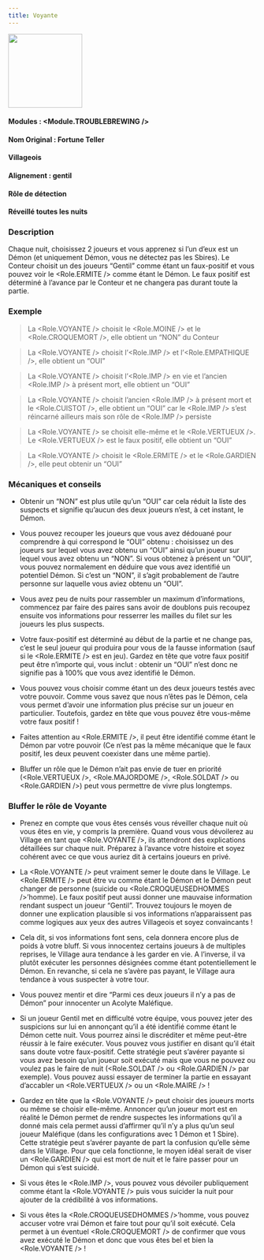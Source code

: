 ```yaml
---
title: Voyante
---
```



<img src='/img/blood-on-the-clocktower/roles/voyante.png' height='150' />

#### Modules : <Module.TROUBLEBREWING />
#### Nom Original : Fortune Teller
#### Villageois
#### Alignement : gentil
#### Rôle de détection
#### Réveillé toutes les nuits

### Description
Chaque nuit, choisissez 2 joueurs et vous apprenez si l’un d’eux est un Démon (et uniquement Démon, vous ne détectez pas les Sbires).
Le Conteur choisit un des joueurs “Gentil” comme étant un faux-positif et vous pouvez voir le <Role.ERMITE /> comme étant le Démon. Le faux positif est déterminé à l’avance par le Conteur et ne changera pas durant toute la partie.
 
### Exemple
> La <Role.VOYANTE /> choisit le <Role.MOINE /> et le <Role.CROQUEMORT />, elle obtient un “NON” du Conteur

> La <Role.VOYANTE /> choisit l’<Role.IMP /> et l’<Role.EMPATHIQUE />, elle obtient un “OUI”

> La <Role.VOYANTE /> choisit l’<Role.IMP /> en vie et l’ancien <Role.IMP /> à présent mort, elle obtient un “OUI”

> La <Role.VOYANTE /> choisit l’ancien <Role.IMP /> à présent mort et le <Role.CUISTOT />, elle obtient un “OUI” car le <Role.IMP /> s’est réincarné ailleurs mais son rôle de <Role.IMP /> persiste 

> La <Role.VOYANTE /> se choisit elle-même et le <Role.VERTUEUX />. Le <Role.VERTUEUX /> est le faux positif, elle obtient un “OUI”

> La <Role.VOYANTE /> choisit le <Role.ERMITE /> et le <Role.GARDIEN />, elle peut obtenir un “OUI”


### Mécaniques et conseils
- Obtenir un “NON” est plus utile qu’un “OUI” car cela réduit la liste des suspects et signifie qu’aucun des deux joueurs n’est, à cet instant, le Démon.

- Vous pouvez recouper les joueurs que vous avez dédouané pour comprendre à qui correspond le “OUI” obtenu : choisissez un des joueurs sur lequel vous avez obtenu un “OUI” ainsi qu’un joueur sur lequel vous avez obtenu un “NON”. Si vous obtenez à présent un “OUI”, vous pouvez normalement en déduire que vous avez identifié un potentiel Démon. Si c’est un “NON”, il s’agit probablement de l’autre personne sur laquelle vous aviez obtenu un “OUI”.

- Vous avez peu de nuits pour rassembler un maximum d’informations, commencez par faire des paires sans avoir de doublons puis recoupez ensuite vos informations pour resserrer les mailles du filet sur les joueurs les plus suspects.

- Votre faux-positif est déterminé au début de la partie et ne change pas, c’est le seul joueur qui produira pour vous de la fausse information (sauf si le <Role.ERMITE /> est en jeu). Gardez en tête que votre faux positif peut être n’importe qui, vous inclut : obtenir un “OUI” n’est donc ne signifie pas à 100% que vous avez identifié le Démon.

- Vous pouvez vous choisir comme étant un des deux joueurs testés avec votre pouvoir. Comme vous savez que nous n’êtes pas le Démon, cela vous permet d’avoir une information plus précise sur un joueur en particulier. Toutefois, gardez en tête que vous pouvez être vous-même votre faux positif !

- Faites attention au <Role.ERMITE />, il peut être identifié comme étant le Démon par votre pouvoir (Ce n’est pas la même mécanique que le faux positif, les deux peuvent coexister dans une même partie).

- Bluffer un rôle que le Démon n’ait pas envie de tuer en priorité (<Role.VERTUEUX />, <Role.MAJORDOME />, <Role.SOLDAT /> ou <Role.GARDIEN />) peut vous permettre de vivre plus longtemps.
 
### Bluffer le rôle de Voyante

- Prenez en compte que vous êtes censés vous réveiller chaque nuit où vous êtes en vie, y compris la première. Quand vous vous dévoilerez au Village en tant que <Role.VOYANTE />, ils attendront des explications détaillées sur chaque nuit. Préparez à l’avance votre histoire et soyez cohérent avec ce que vous auriez dit à certains joueurs en privé.

- La <Role.VOYANTE /> peut vraiment semer le doute dans le Village. Le <Role.ERMITE /> peut être vu comme étant le Démon et le Démon peut changer de personne (suicide ou <Role.CROQUEUSEDHOMMES />’homme). Le faux positif peut aussi donner une mauvaise information rendant suspect un joueur “Gentil”. Trouvez toujours le moyen de donner une explication plausible si vos informations n’apparaissent pas comme logiques aux yeux des autres Villageois et soyez convaincants !

- Cela dit, si vos informations font sens, cela donnera encore plus de poids à votre bluff. Si vous innocentez certains joueurs à de multiples reprises, le Village aura tendance à les garder en vie. A l’inverse, il va plutôt exécuter les personnes désignées comme étant potentiellement le Démon. En revanche, si cela ne s’avère pas payant, le Village aura tendance à vous suspecter à votre tour.

- Vous pouvez mentir et dire “Parmi ces deux joueurs il n’y a pas de Démon” pour innocenter un Acolyte Maléfique.

- Si un joueur Gentil met en difficulté votre équipe, vous pouvez jeter des suspicions sur lui en annonçant qu’il a été identifié comme étant le Démon cette nuit. Vous pourrez ainsi le discréditer et même peut-être réussir à le faire exécuter. Vous pouvez vous justifier en disant qu’il était sans doute votre faux-positif. Cette stratégie peut s’avérer payante si vous avez besoin qu’un joueur soit exécuté mais que vous ne pouvez ou voulez pas le faire de nuit (<Role.SOLDAT /> ou <Role.GARDIEN /> par exemple). Vous pouvez aussi essayer de terminer la partie en essayant d’accabler un <Role.VERTUEUX /> ou un <Role.MAIRE /> !

- Gardez en tête que la <Role.VOYANTE /> peut choisir des joueurs morts ou même se choisir elle-même. Annoncer qu’un joueur mort est en réalité le Démon permet de rendre suspectes les informations qu’il a donné mais cela permet aussi d’affirmer qu’il n’y a plus qu’un seul joueur Maléfique (dans les configurations avec 1 Démon et 1 Sbire). Cette stratégie peut s’avérer payante de part la confusion qu’elle sème dans le Village. Pour que cela fonctionne, le moyen idéal serait de viser un <Role.GARDIEN /> qui est mort de nuit et le faire passer pour un Démon qui s’est suicidé.

- Si vous êtes le <Role.IMP />, vous pouvez vous dévoiler publiquement comme étant la <Role.VOYANTE /> puis vous suicider la nuit pour ajouter de la crédibilité à vos informations.

- Si vous êtes la <Role.CROQUEUSEDHOMMES />’homme, vous pouvez accuser votre vrai Démon et faire tout pour qu’il soit exécuté. Cela permet à un éventuel <Role.CROQUEMORT /> de confirmer que vous avez exécuté le Démon et donc que vous êtes bel et bien la <Role.VOYANTE /> !
